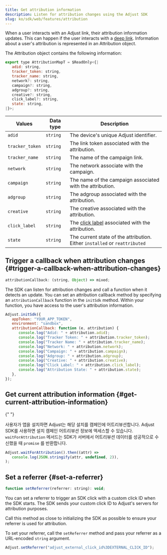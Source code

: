 ```yaml
---
title: Get attribution information
description: Listen for attribution changes using the Adjust SDK
slug: ko/sdk/web/features/attribution
---
```


When a user interacts with an Adjust link, their attribution information updates. This can happen if the user interacts with a [deep link](https://help.adjust.com/ko/article/deep-links). Information about a user's attribution is represented in an Attribution object.

The Attribution object contains the following information:

<CodeBlock title="Interface declaration">

```js
export type AttributionMapT = $ReadOnly<{|
   adid: string,
   tracker_token: string,
   tracker_name: string,
   network?: string,
   campaign?: string,
   adgroup?: string,
   creative?: string,
   click_label?: string,
   state: string,
|}>;
```

</CodeBlock>

| Values          | Data type | Description                                                                                         |
| --------------- | --------- | --------------------------------------------------------------------------------------------------- |
| `adid`          | `string`  | The device's unique Adjust identifier.                                                              |
| `tracker_token` | `string`  | The link token associated with the attribution.                                                     |
| `tracker_name`  | `string`  | The name of the campaign link.                                                                      |
| `network`       | `string`  | The network associate with the campaign.                                                            |
| `campaign`      | `string`  | The name of the campaign associated with the attribution.                                           |
| `adgroup`       | `string`  | The adgroup associated with the attribution.                                                        |
| `creative`      | `string`  | The creative associated with the attribution.                                                       |
| `click_label`   | `string`  | The [click label](https://help.adjust.com/ko/article/user-rewards) associated with the attribution. |
| `state`         | `string`  | The current state of the attribution. Either `installed` or `reattributed`                          |

## Trigger a callback when attribution changes \{\#trigger\-a\-callback\-when\-attribution\-changes\}

<CodeBlock title="Property declaration">

```js
attributionCallback: (string, Object) => mixed;
```

</CodeBlock>

The SDK can listen for attribution changes and call a function when it detects an update. You can set an attribution callback method by specifying an `attributionCallback` function in the `initSdk` method. Within your function, you have access to the user's attribution information.

```js
Adjust.initSdk({
   appToken: "YOUR_APP_TOKEN",
   environment: "sandbox",
   attributionCallback: function (e, attribution) {
      console.log("Adid: " + attribution.adid);
      console.log("Tracker Token: " + attribution.tracker_token);
      console.log("Tracker Name: " + attribution.tracker_name);
      console.log("Network: " + attribution.network);
      console.log("Campaign: " + attribution.campaign);
      console.log("Adgroup: " + attribution.adgroup);
      console.log("Creative: " + attribution.creative);
      console.log("Click Label: " + attribution.click_label);
      console.log("Attribution State: " + attribution.state);
   },
});
```

## Get current attribution information \{\#get\-current\-attribution\-information\}

<MinorVersion
   changed="5.7.0"
   link="https://github.com/adjust/web_sdk/releases/tag/v5.7.0"
/>{" "}

사용자가 앱을 설치하면 Adjust는 해당 설치를 캠페인에 어트리뷰션합니다. Adjust SDK를 사용하면 설치 캠페인 어트리뷰션 정보에 액세스할 수 있습니다. `waitForAttribution` 메서드는 SDK가 서버에서 어트리뷰션 데이터를 성공적으로 수신했을 때 `promise` 를 반환합니다.

```js
Adjust.waitForAttribution().then((attr) =>
   console.log(JSON.stringify(attr, undefined, 2)),
);
```

## Set a referrer \{\#set\-a\-referrer\}

<CodeBlock title="Method signature">

```js
function setReferrer(referrer: string): void;
```

</CodeBlock>

You can set a referrer to trigger an SDK click with a custom click ID when the SDK starts. The SDK sends your custom click ID to Adjust's servers for attribution purposes.

<Callout type="important">

Call this method as close to initializing the SDK as possible to ensure your referrer is used for attribution.

</Callout>

To set your referrer, call the `setReferrer` method and pass your referrer as a URL\-encoded `string` argument.

<CodeBlock highlight="adjust_external_click_id%3DEXTERNAL_CLICK_ID\">

```js
Adjust.setReferrer("adjust_external_click_id%3DEXTERNAL_CLICK_ID");
```

</CodeBlock>
